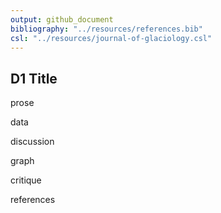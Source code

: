 ```yaml
---
output: github_document
bibliography: "../resources/references.bib"
csl: "../resources/journal-of-glaciology.csl"
---
```


## D1 Title

prose

data

discussion 

graph 

critique 

references
